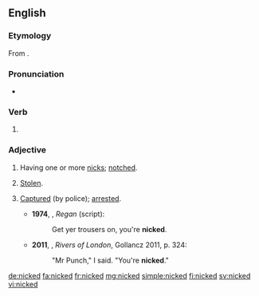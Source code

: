 ==English==
===Etymology===
From {{suffix|nick|ed|lang=en}}.

===Pronunciation===
*{{a|UK}} {{IPA|/nɪkt/|lang=en}}

===Verb===
{{head|en|verb form}}

# {{en-past of|nick}}

===Adjective===
{{en-adj}}

# Having one or more [[nick]]s; [[notched]].
# {{lb|en|UK|slang}} [[stolen|Stolen]].
# {{lb|en|UK|slang}} [[captured|Captured]] (by police); [[arrested]].
#*'''1974''', {{w|Ian Kennedy Martin}}, ''Regan'' (script):
#*:Get yer trousers on, you're '''nicked'''.
#*'''2011''', {{w|Ben Aaronovitch}}, ''Rivers of London'', Gollancz 2011, p. 324:
#*:"Mr Punch," I said. "You're '''nicked'''."

[[de:nicked]]
[[fa:nicked]]
[[fr:nicked]]
[[mg:nicked]]
[[simple:nicked]]
[[fi:nicked]]
[[sv:nicked]]
[[vi:nicked]]